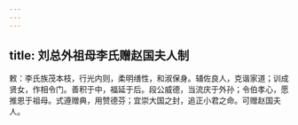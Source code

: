 ```yaml
---
---
---
```

title: 刘总外祖母李氏赠赵国夫人制
---



敕：李氏族茂本枝，行光内则，柔明缮性，和淑保身。辅佐良人，克谐家道；训成贤女，作相令门。善积于中，福延于后。段公威德，当流庆于外孙；令伯孝心，愿推恩于祖母。式遵赠典，用赞德芬；宜崇大国之封，追正小君之命。可赠赵国夫人。